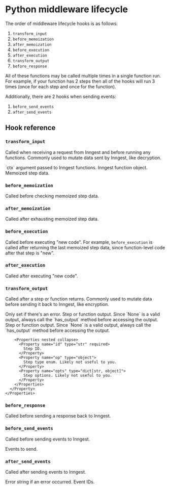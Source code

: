 
# Python middleware lifecycle

The order of middleware lifecycle hooks is as follows:
1. `transform_input`
2. `before_memoization`
3. `after_memoization`
4. `before_execution`
5. `after_execution`
6. `transform_output`
7. `before_response`

All of these functions may be called multiple times in a single function run. For example, if your function has 2 steps then all of the hooks will run 3 times (once for each step and once for the function).

Additionally, there are 2 hooks when sending events:
1. `before_send_events`
2. `after_send_events`

## Hook reference

### `transform_input`

Called when receiving a request from Inngest and before running any functions. Commonly used to mutate data sent by Inngest, like decryption.

<Properties name="Arguments" nested>
  <Property name="ctx" type="Context" required>
    `ctx` argument passed to Inngest functions.
  </Property>
  <Property name="function" type="Function" required>
    Inngest function object.
  </Property>
  <Property name="steps" type="StepMemos" required>
    Memoized step data.
  </Property>
</Properties>

### `before_memoization`

Called before checking memoized step data.

### `after_memoization`

Called after exhausting memoized step data.

### `before_execution`

Called before executing "new code". For example, `before_execution` is called after returning the last memoized step data, since function-level code after that step is "new".

### `after_execution`

Called after executing "new code".

### `transform_output`

Called after a step or function returns. Commonly used to mutate data before sending it back to Inngest, like encryption.

<Properties name="Arguments" nested>
  <Property name="result" type="TransformOutputResult" required>
    <Properties nested collapse>
      <Property name="error" type="Exception">
        Only set if there's an error.
      </Property>
      <Property name="output" type="object">
        Step or function output. Since `None` is a valid output, always call the `has_output` method before accessing the output.
      </Property>
      <Property name="step" type="TransformOutputStepInfo">
        Step or function output. Since `None` is a valid output, always call the `has_output` method before accessing the output.

        <Properties nested collapse>
          <Property name="id" type="str" required>
            Step ID.
          </Property>
          <Property name="op" type="object">
            Step type enum. Likely not useful to you.
          </Property>
          <Property name="opts" type="dict[str, object]">
            Step options. Likely not useful to you.
          </Property>
        </Properties>
      </Property>
    </Properties>
  </Property>
</Properties>

### `before_response`

Called before sending a response back to Inngest.

### `before_send_events`

Called before sending events to Inngest.

<Properties name="Arguments" nested>
  <Property name="events" type="list[Event]" required>
    Events to send.
  </Property>
</Properties>

### `after_send_events`

Called after sending events to Inngest.

<Properties name="Arguments" nested>
  <Property name="result" type="SendEventsResult" required>
    <Properties nested collapse>
      <Property name="error" type="str">
        Error string if an error occurred.
      </Property>
      <Property name="ids" type="list[str]" required>
        Event IDs.
      </Property>
    </Properties>
  </Property>
</Properties>
